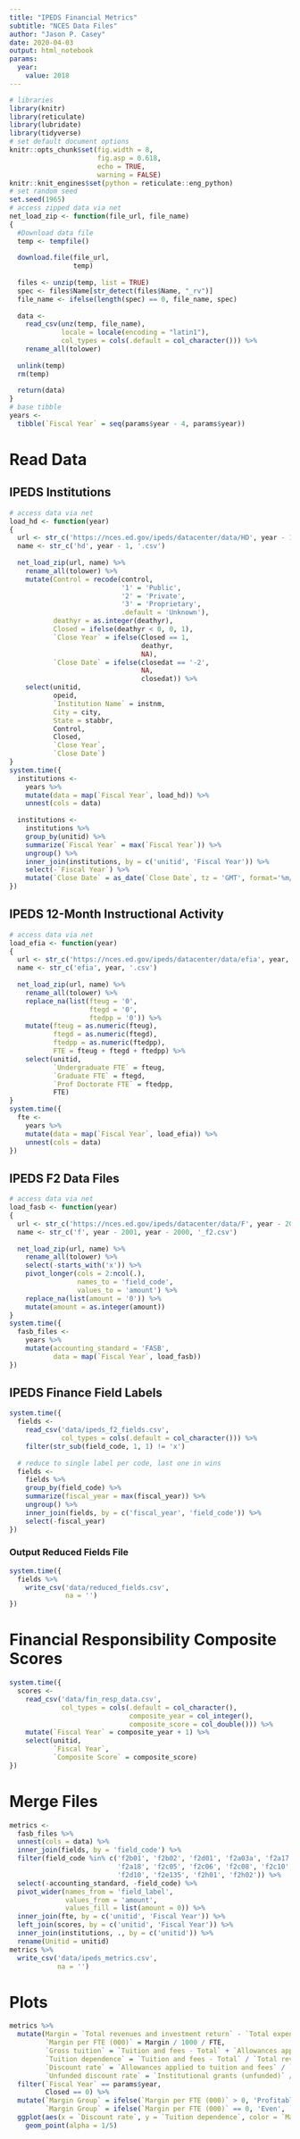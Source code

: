 ```yaml
---
title: "IPEDS Financial Metrics"
subtitle: "NCES Data Files"
author: "Jason P. Casey"
date: 2020-04-03
output: html_notebook
params:
  year:
    value: 2018
---
```


```r
# libraries
library(knitr)
library(reticulate)
library(lubridate)
library(tidyverse)
# set default document options
knitr::opts_chunk$set(fig.width = 8,
                      fig.asp = 0.618,
                      echo = TRUE,
                      warning = FALSE)
knitr::knit_engines$set(python = reticulate::eng_python)
# set random seed
set.seed(1965)
# access zipped data via net
net_load_zip <- function(file_url, file_name)
{
  #Download data file
  temp <- tempfile()
  
  download.file(file_url,
                temp)
  
  files <- unzip(temp, list = TRUE)
  spec <- files$Name[str_detect(files$Name, "_rv")]
  file_name <- ifelse(length(spec) == 0, file_name, spec)
  
  data <- 
    read_csv(unz(temp, file_name),
             locale = locale(encoding = "latin1"),
             col_types = cols(.default = col_character())) %>%
    rename_all(tolower)
  
  unlink(temp)
  rm(temp)
  
  return(data)
}
# base tibble
years <-
  tibble(`Fiscal Year` = seq(params$year - 4, params$year))
```

# Read Data

## IPEDS Institutions

```r
# access data via net
load_hd <- function(year)
{
  url <- str_c('https://nces.ed.gov/ipeds/datacenter/data/HD', year - 1, '.zip')
  name <- str_c('hd', year - 1, '.csv')
  
  net_load_zip(url, name) %>%
    rename_all(tolower) %>%
    mutate(Control = recode(control,
                            '1' = 'Public',
                            '2' = 'Private',
                            '3' = 'Proprietary',
                            .default = 'Unknown'),
           deathyr = as.integer(deathyr),
           Closed = ifelse(deathyr < 0, 0, 1),
           `Close Year` = ifelse(Closed == 1,
                                 deathyr,
                                 NA),
           `Close Date` = ifelse(closedat == '-2',
                                 NA,
                                 closedat)) %>%
    select(unitid,
           opeid,
           `Institution Name` = instnm,
           City = city,
           State = stabbr,
           Control,
           Closed,
           `Close Year`,
           `Close Date`)
}
system.time({
  institutions <- 
    years %>%
    mutate(data = map(`Fiscal Year`, load_hd)) %>%
    unnest(cols = data)
  
  institutions <-
    institutions %>%
    group_by(unitid) %>%
    summarize(`Fiscal Year` = max(`Fiscal Year`)) %>%
    ungroup() %>%
    inner_join(institutions, by = c('unitid', 'Fiscal Year')) %>%
    select(-`Fiscal Year`) %>%
    mutate(`Close Date` = as_date(`Close Date`, tz = 'GMT', format='%m/%d/%Y'))
})
```

## IPEDS 12-Month Instructional Activity

```r
# access data via net
load_efia <- function(year)
{
  url <- str_c('https://nces.ed.gov/ipeds/datacenter/data/efia', year, '.zip')
  name <- str_c('efia', year, '.csv')
  
  net_load_zip(url, name) %>%
    rename_all(tolower) %>%
    replace_na(list(fteug = '0',
                    ftegd = '0',
                    ftedpp = '0')) %>%
    mutate(fteug = as.numeric(fteug),
           ftegd = as.numeric(ftegd),
           ftedpp = as.numeric(ftedpp),
           FTE = fteug + ftegd + ftedpp) %>%
    select(unitid,
           `Undergraduate FTE` = fteug,
           `Graduate FTE` = ftegd,
           `Prof Doctorate FTE` = ftedpp,
           FTE)
}
system.time({
  fte <- 
    years %>%
    mutate(data = map(`Fiscal Year`, load_efia)) %>%
    unnest(cols = data)
})
```

## IPEDS F2 Data Files

```r
# access data via net
load_fasb <- function(year)
{
  url <- str_c('https://nces.ed.gov/ipeds/datacenter/data/F', year - 2001, year - 2000, '_F2.zip')
  name <- str_c('f', year - 2001, year - 2000, '_f2.csv')
  
  net_load_zip(url, name) %>%
    rename_all(tolower) %>%
    select(-starts_with('x')) %>%
    pivot_longer(cols = 2:ncol(.),
                 names_to = 'field_code',
                 values_to = 'amount') %>%
    replace_na(list(amount = '0')) %>%
    mutate(amount = as.integer(amount))
}
system.time({
  fasb_files <- 
    years %>%
    mutate(accounting_standard = 'FASB',
           data = map(`Fiscal Year`, load_fasb))
})
```

## IPEDS Finance Field Labels

```r
system.time({
  fields <-
    read_csv('data/ipeds_f2_fields.csv',
             col_types = cols(.default = col_character())) %>%
    filter(str_sub(field_code, 1, 1) != 'x')
 
  # reduce to single label per code, last one in wins 
  fields <-
    fields %>%
    group_by(field_code) %>%
    summarize(fiscal_year = max(fiscal_year)) %>%
    ungroup() %>%
    inner_join(fields, by = c('fiscal_year', 'field_code')) %>%
    select(-fiscal_year)
})
```

### Output Reduced Fields File

```r
system.time({
  fields %>%
    write_csv('data/reduced_fields.csv',
              na = '')
})
```

# Financial Responsibility Composite Scores

```r
system.time({
  scores <-
    read_csv('data/fin_resp_data.csv',
             col_types = cols(.default = col_character(),
                              composite_year = col_integer(),
                              composite_score = col_double())) %>%
    mutate(`Fiscal Year` = composite_year + 1) %>%
    select(unitid,
           `Fiscal Year`,
           `Composite Score` = composite_score)
})
```

# Merge Files

```r
metrics <-
  fasb_files %>%
  unnest(cols = data) %>%
  inner_join(fields, by = 'field_code') %>%
  filter(field_code %in% c('f2b01', 'f2b02', 'f2d01', 'f2a03a', 'f2a17',
                           'f2a18', 'f2c05', 'f2c06', 'f2c08', 'f2c10',
                           'f2d10', 'f2e135', 'f2h01', 'f2h02')) %>%
  select(-accounting_standard, -field_code) %>%
  pivot_wider(names_from = 'field_label',
              values_from = 'amount',
              values_fill = list(amount = 0)) %>%
  inner_join(fte, by = c('unitid', 'Fiscal Year')) %>%
  left_join(scores, by = c('unitid', 'Fiscal Year')) %>%
  inner_join(institutions, ., by = c('unitid')) %>%
  rename(Unitid = unitid)
metrics %>%
  write_csv('data/ipeds_metrics.csv',
            na = '')
```

# Plots

```r
metrics %>%
  mutate(Margin = `Total revenues and investment return` - `Total expenses`,
         `Margin per FTE (000)` = Margin / 1000 / FTE,
         `Gross tuition` = `Tuition and fees - Total` + `Allowances applied to tuition and fees`,
         `Tuition dependence` = `Tuition and fees - Total` / `Total revenues and investment return`,
         `Discount rate` = `Allowances applied to tuition and fees` / `Gross tuition`,
         `Unfunded discount rate` = `Institutional grants (unfunded)` / `Gross tuition`) %>%
  filter(`Fiscal Year` == params$year,
         Closed == 0) %>%
  mutate(`Margin Group` = ifelse(`Margin per FTE (000)` > 0, 'Profitable', 'Unprofitable'),
         `Margin Group` = ifelse(`Margin per FTE (000)` == 0, 'Even', `Margin Group`)) %>%
  ggplot(aes(x = `Discount rate`, y = `Tuition dependence`, color = `Margin Group`)) +
    geom_point(alpha = 1/5)
```